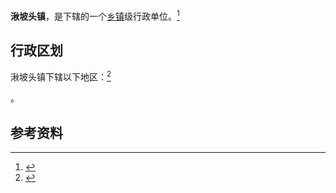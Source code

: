 {{中国乡级行政区|61/04/29/106/000}}

'''湫坡头镇'''，是{{PRC admin/fullname|61/04/29/106/000|3}}下辖的一个[[乡镇|乡镇]]级行政单位。<ref>{{PRC admin/ref sgc|{{PRC admin/parent|61/04/29/106/000}}}}</ref>

== 行政区划 ==

湫坡头镇下辖以下地区：<ref>{{PRC admin/ref sgc|61/04/29/106/000}}</ref>

{{PRC admin/children|61/04/29/106/000}}。

== 参考资料 ==

{{reflist}}

{{行政区划小作品}}
{{PRC admin/navcat|61/04/29/106/000}}